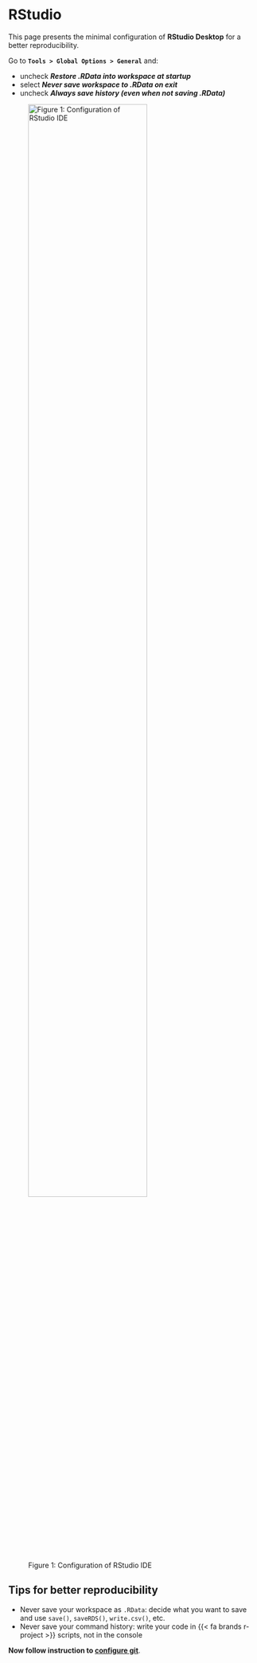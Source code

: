 # RStudio {.unnumbered}

This page presents the minimal configuration of **RStudio Desktop** for a better 
reproducibility.

Go to **`Tools > Global Options > General`** and:

- uncheck **_Restore .RData into workspace at startup_**
- select **_Never save workspace to .RData on exit_**
- uncheck **_Always save history (even when not saving .RData)_**

![Figure 1: Configuration of RStudio IDE](../images/rstudio-ideconfig.png){width=75% fig-align="left"}

::: {.callout-note}
## Tips for better reproducibility

- Never save your workspace as `.RData`: decide what you want to save and use
`save()`, `saveRDS()`, `write.csv()`, etc.
- Never save your command history: write your code in {{< fa brands r-project >}} 
scripts, not in the console
:::


**Now follow instruction to [configure git](git.html)**.
